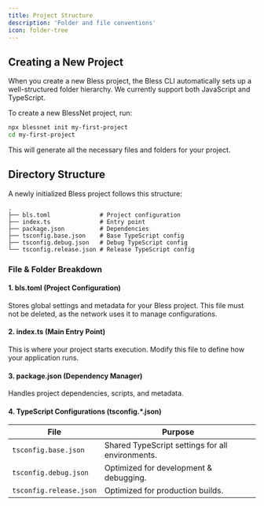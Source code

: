 ```yaml
---
title: Project Structure
description: 'Folder and file conventions'
icon: folder-tree
---
```


## Creating a New Project

When you create a new Bless project, the Bless CLI automatically sets up a well-structured folder hierarchy. We currently support both JavaScript and TypeScript.

To create a new BlessNet project, run:

```bash
npx blessnet init my-first-project
cd my-first-project
```

This will generate all the necessary files and folders for your project.

## Directory Structure

A newly initialized Bless project follows this structure:

```text
.
├── bls.toml              # Project configuration
├── index.ts              # Entry point
├── package.json          # Dependencies
├── tsconfig.base.json    # Base TypeScript config
├── tsconfig.debug.json   # Debug TypeScript config
└── tsconfig.release.json # Release TypeScript config
```

### File & Folder Breakdown

#### 1. bls.toml (Project Configuration)

Stores global settings and metadata for your Bless project. This file must not be deleted, as the network uses it to manage configurations.

#### 2. index.ts (Main Entry Point)

This is where your project starts execution. Modify this file to define how your application runs.

#### 3. package.json (Dependency Manager)

Handles project dependencies, scripts, and metadata.

#### 4. TypeScript Configurations (tsconfig.\*.json)

| File                    | Purpose                                          |
| ----------------------- | ------------------------------------------------ |
| `tsconfig.base.json`    | Shared TypeScript settings for all environments. |
| `tsconfig.debug.json`   | Optimized for development & debugging.           |
| `tsconfig.release.json` | Optimized for production builds.                 |
